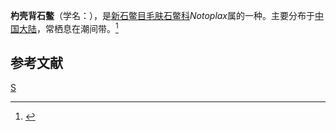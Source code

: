 {{Speciesbox
| taxon = Notoplax doederleini
| binomial_authority = [[约翰尼斯·提艾利|Thiele]]
}}
'''杓壳背石鳖'''（学名：''{{lang|la|Notoplax doederleini}}''），是[[新石鳖目|新石鳖目]][[毛肤石鳖科|毛肤石鳖科]]''Notoplax''属的一种。主要分布于[[中国大陆|中国大陆]]，常栖息在潮间带。<ref>{{cite web|url=http://shell.sinica.edu.tw/chinese/shellbase_detail.php?science_no=3553|title=国际贝库：杓壳背石鳖|publisher=台湾贝类资料库|accessdate=2009-08-11|archive-date=2016-03-04|archive-url=https://web.archive.org/web/20160304112027/http://shell.sinica.edu.tw/chinese/shellbase_detail.php?science_no=3553|dead-url=no}}</ref>

== 参考文献 ==
{{reflist}}

{{taxonbar}}
[[Category:毛肤石鳖科|S]]